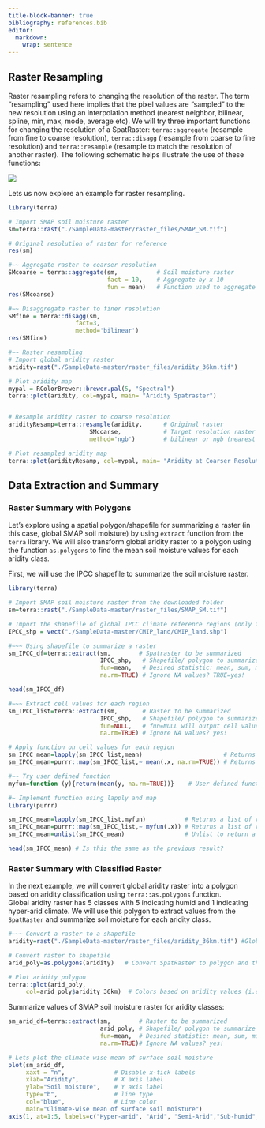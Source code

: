 ```yaml
---
title-block-banner: true
bibliography: references.bib
editor: 
  markdown: 
    wrap: sentence
---
```


## Raster Resampling

Raster resampling refers to changing the resolution of the raster.
The term "resampling" used here implies that the pixel values are "sampled" to the new resolution using an interpolation method (nearest neighbor, bilinear, spline, min, max, mode, average etc).
We will try three important functions for changing the resolution of a SpatRaster: `terra::aggregate` (resample from fine to coarse resolution), `terra::disagg` (resample from coarse to fine resolution) and `terra::resample` (resample to match the resolution of another raster).
The following schematic helps illustrate the use of these functions:

![](images/resampling.png)

Lets us now explore an example for raster resampling.

```r
library(terra)

# Import SMAP soil moisture raster
sm=terra::rast("./SampleData-master/raster_files/SMAP_SM.tif") 

# Original resolution of raster for reference
res(sm)

#~~ Aggregate raster to coarser resolution
SMcoarse = terra::aggregate(sm,           # Soil moisture raster
                            fact = 10,    # Aggregate by x 10
                            fun = mean)   # Function used to aggregate values
res(SMcoarse)

#~~ Disaggregate raster to finer resolution
SMfine = terra::disagg(sm, 
                   fact=3, 
                   method='bilinear')
res(SMfine)

#~~ Raster resampling
# Import global aridity raster
aridity=rast("./SampleData-master/raster_files/aridity_36km.tif") 

# Plot aridity map
mypal = RColorBrewer::brewer.pal(5, "Spectral") 
terra::plot(aridity, col=mypal, main= "Aridity Spatraster")


# Resample aridity raster to coarse resolution  
aridityResamp=terra::resample(aridity,      # Original raster
                       SMcoarse,            # Target resolution raster
                       method='ngb')        # bilinear or ngb (nearest neighbor) 

# Plot resampled aridity map
terra::plot(aridityResamp, col=mypal, main= "Aridity at Coarser Resolution")

```

## Data Extraction and Summary

### Raster Summary with Polygons

Let's explore using a spatial polygon/shapefile for summarizing a raster (in this case, global SMAP soil moisture) by using `extract` function from the `terra` library.
We will also transform global aridity raster to a polygon using the function `as.polygons` to find the mean soil moisture values for each aridity class.

First, we will use the IPCC shapefile to summarize the soil moisture raster.

```r
library(terra) 

# Import SMAP soil moisture raster from the downloaded folder
sm=terra::rast("./SampleData-master/raster_files/SMAP_SM.tif")

# Import the shapefile of global IPCC climate reference regions (only for land) 
IPCC_shp = vect("./SampleData-master/CMIP_land/CMIP_land.shp")

#~~~ Using shapefile to summarize a raster
sm_IPCC_df=terra::extract(sm,        # Spatraster to be summarized
                          IPCC_shp,   # Shapefile/ polygon to summarize the raster
                          fun=mean,   # Desired statistic: mean, sum, min and max 
                          na.rm=TRUE) # Ignore NA values? TRUE=yes! 

head(sm_IPCC_df)

#~~~ Extract cell values for each region 
sm_IPCC_list=terra::extract(sm,       # Raster to be summarized
                          IPCC_shp,   # Shapefile/ polygon to summarize the raster
                          fun=NULL,   # fun=NULL will output cell values within each region
                          na.rm=TRUE) # Ignore NA values? yes! 

# Apply function on cell values for each region
sm_IPCC_mean=lapply(sm_IPCC_list,mean)                       # Returns a list of regional means 
sm_IPCC_mean=purrr::map(sm_IPCC_list,~ mean(.x, na.rm=TRUE)) # Returns a list of regional means

#~~ Try user defined function
myfun=function (y){return(mean(y, na.rm=TRUE))}    # User defined function for calculating means

#~ Implement function using lapply and map
library(purrr)

sm_IPCC_mean=lapply(sm_IPCC_list,myfun)           # Returns a list of regional means 
sm_IPCC_mean=purrr::map(sm_IPCC_list,~ myfun(.x)) # Returns a list of regional means 
sm_IPCC_mean=unlist(sm_IPCC_mean)                 # Unlist to return a vector 

head(sm_IPCC_mean) # Is this the same as the previous result?

```

### Raster Summary with Classified Raster

In the next example, we will convert global aridity raster into a polygon based on aridity classification using `terra::as.polygons` function.
<br> Global aridity raster has 5 classes with 5 indicating humid and 1 indicating hyper-arid climate.
We will use this polygon to extract values from the `SpatRaster` and summarize soil moisture for each aridity class.

```r
#~~~ Convert a raster to a shapefile
aridity=rast("./SampleData-master/raster_files/aridity_36km.tif") #Global aridity

# Convert raster to shapefile
arid_poly=as.polygons(aridity)   # Convert SpatRaster to polygon and then to sf

# Plot aridity polygon
terra::plot(arid_poly, 
     col=arid_poly$aridity_36km)  # Colors based on aridity values (i.e. 1,2,3,4,5)
```

Summarize values of SMAP soil moisture raster for aridity classes:

```r
sm_arid_df=terra::extract(sm,        # Raster to be summarized
                          arid_poly, # Shapefile/ polygon to summarize the raster
                          fun=mean,  # Desired statistic: mean, sum, min and max 
                          na.rm=TRUE)# Ignore NA values? yes! 

# Lets plot the climate-wise mean of surface soil moisture
plot(sm_arid_df,     
     xaxt = "n",              # Disable x-tick labels
     xlab="Aridity",          # X axis label
     ylab="Soil moisture",    # Y axis label
     type="b",                # line type
     col="blue",              # Line color
     main="Climate-wise mean of surface soil moisture")
axis(1, at=1:5, labels=c("Hyper-arid", "Arid", "Semi-Arid","Sub-humid","Humid"))

```
